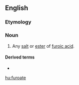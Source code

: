 ==English==

===Etymology===
{{suffix|en|furoic|ate}}

===Noun===
{{en-noun}}

# {{lb|en|organic chemistry}} Any [[salt]] or [[ester]] of [[furoic acid]].

====Derived terms====
* {{l|en|diloxanide furoate}}

[[hu:furoate]]